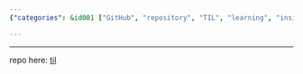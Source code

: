 ```yaml
---
{"categories": &id001 ["GitHub", "repository", "TIL", "learning", "insights", "benthecoder"], "category": "GitHub", "date": "2022-12-07 07:11:04", "description": "This article discusses a GitHub repository called 'Today I Learned' (TIL), where users share their daily learnings and insights. The repository, accessible at [this link](https://github.com/benthecoder/til), encourages continuous learning and knowledge sharing among its community.", "tags": *id001, "title": "some notes just like me: today i learned (til)"}

---
```


------
repo here: [til](https://github.com/benthecoder/til)
